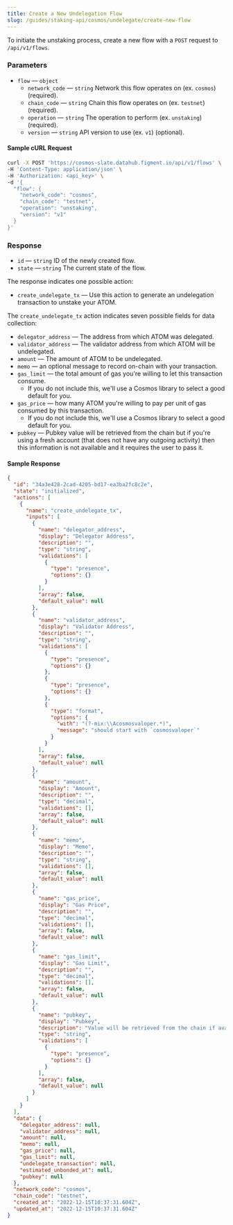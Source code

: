 ```yaml
---
title: Create a New Undelegation Flow
slug: /guides/staking-api/cosmos/undelegate/create-new-flow
---
```


To initiate the unstaking process, create a new flow with a `POST` request to `/api/v1/flows`.

### Parameters

- `flow` &mdash; `object`
  - `network_code` &mdash; `string` Network this flow operates on (ex. `cosmos`) (required).
  - `chain_code` &mdash; `string` Chain this flow operates on (ex. `testnet`) (required).
  - `operation` &mdash; `string` The operation to perform (ex. `unstaking`) (required).
  - `version` &mdash; `string` API version to use (ex. `v1`) (optional).

#### Sample cURL Request

```bash {5-10}
curl -X POST 'https://cosmos-slate.datahub.figment.io/api/v1/flows' \
-H 'Content-Type: application/json' \
-H 'Authorization: <api_key>' \
-d '{
  "flow": {
    "network_code": "cosmos",
    "chain_code": "testnet",
    "operation": "unstaking",
    "version": "v1"
  }
}'
```

### Response

- `id` &mdash; `string` ID of the newly created flow.
- `state` &mdash; `string` The current state of the flow.

The response indicates one possible action:

- `create_undelegate_tx` &mdash; Use this action to generate an undelegation transaction to unstake your ATOM.

The `create_undelegate_tx` action indicates seven possible fields for data collection:

- `delegator_address` &mdash; The address from which ATOM was delegated.
- `validator_address` &mdash; The validator address from which ATOM will be undelegated.
- `amount` &mdash; The amount of ATOM to be undelegated.
- `memo` &mdash; an optional message to record on-chain with your transaction.
- `gas_limit` &mdash; the total amount of gas you're willing to let this transaction consume.
  - If you do not include this, we'll use a Cosmos library to select a good default for you.
- `gas_price` &mdash; how many ATOM you're willing to pay per unit of gas consumed by this transaction.
  - If you do not include this, we'll use a Cosmos library to select a good default for you.
- `pubkey` &mdash; Pubkey value will be retrieved from the chain but if you're using a fresh account (that does not have any outgoing activity) then this information is not available and it requires the user to pass it.

#### Sample Response

```json {3}
{
  "id": "34a3e428-2cad-4205-bd17-ea3ba2fc8c2e",
  "state": "initialized",
  "actions": [
    {
      "name": "create_undelegate_tx",
      "inputs": [
        {
          "name": "delegator_address",
          "display": "Delegator Address",
          "description": "",
          "type": "string",
          "validations": [
            {
              "type": "presence",
              "options": {}
            }
          ],
          "array": false,
          "default_value": null
        },
        {
          "name": "validator_address",
          "display": "Validator Address",
          "description": "",
          "type": "string",
          "validations": [
            {
              "type": "presence",
              "options": {}
            },
            {
              "type": "presence",
              "options": {}
            },
            {
              "type": "format",
              "options": {
                "with": "(?-mix:\\Acosmosvaloper.*)",
                "message": "should start with `cosmosvaloper`"
              }
            }
          ],
          "array": false,
          "default_value": null
        },
        {
          "name": "amount",
          "display": "Amount",
          "description": "",
          "type": "decimal",
          "validations": [],
          "array": false,
          "default_value": null
        },
        {
          "name": "memo",
          "display": "Memo",
          "description": "",
          "type": "string",
          "validations": [],
          "array": false,
          "default_value": null
        },
        {
          "name": "gas_price",
          "display": "Gas Price",
          "description": "",
          "type": "decimal",
          "validations": [],
          "array": false,
          "default_value": null
        },
        {
          "name": "gas_limit",
          "display": "Gas Limit",
          "description": "",
          "type": "decimal",
          "validations": [],
          "array": false,
          "default_value": null
        },
        {
          "name": "pubkey",
          "display": "Pubkey",
          "description": "Value will be retrieved from the chain if available",
          "type": "string",
          "validations": [
            {
              "type": "presence",
              "options": {}
            }
          ],
          "array": false,
          "default_value": null
        }
      ]
    }
  ],
  "data": {
    "delegator_address": null,
    "validator_address": null,
    "amount": null,
    "memo": null,
    "gas_price": null,
    "gas_limit": null,
    "undelegate_transaction": null,
    "estimated_unbonded_at": null,
    "pubkey": null
  },
  "network_code": "cosmos",
  "chain_code": "testnet",
  "created_at": "2022-12-15T10:37:31.604Z",
  "updated_at": "2022-12-15T10:37:31.604Z"
}
```
